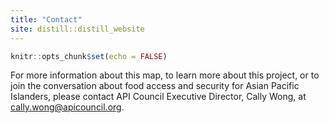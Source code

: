 ```yaml
---
title: "Contact"
site: distill::distill_website
---
```


```r
knitr::opts_chunk$set(echo = FALSE)
```


For more information about this map, to learn more about this project, or to join the conversation about food access and security for Asian Pacific Islanders, please contact API Council Executive Director, Cally Wong, at [cally.wong@apicouncil.org](mailto:cally.wong@apicouncil.org).
